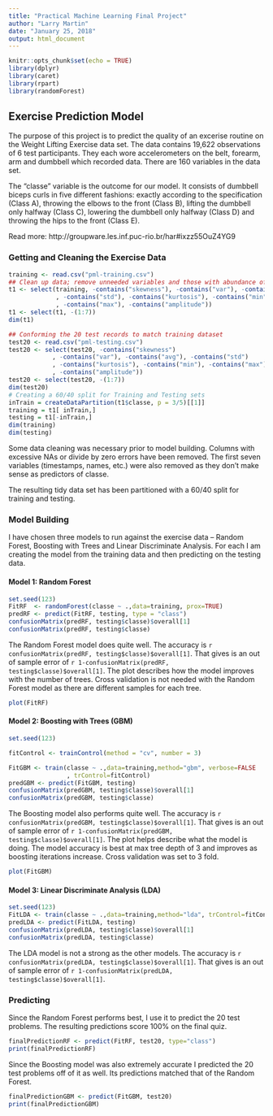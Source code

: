 ---
title: "Practical Machine Learning Final Project"
author: "Larry Martin"
date: "January 25, 2018"
output: html_document
---

```{r setup, include=FALSE}
knitr::opts_chunk$set(echo = TRUE)
library(dplyr)
library(caret)
library(rpart)
library(randomForest)
```

## Exercise Prediction Model

The purpose of this project is to predict the quality of an excerise routine on the Weight Lifting Exercise data set. The data contains 19,622 observations of 6 test participants. They each wore accelerometers on the belt, forearm, arm and dumbbell which recorded data. There are 160 variables in the data set.  

The "classe" variable is the outcome for our model. It consists of dumbbell biceps curls in five different fashions: exactly according to the specification (Class A), throwing the elbows to the front (Class B), lifting the dumbbell only halfway (Class C), lowering the dumbbell only halfway (Class D) and throwing the hips to the front (Class E). 

Read more: http://groupware.les.inf.puc-rio.br/har#ixzz55OuZ4YG9

### Getting and Cleaning the Exercise Data
```{r data}
training <- read.csv("pml-training.csv")
## Clean up data; remove unneeded variables and those with abundance of NAs
t1 <- select(training, -contains("skewness"), -contains("var"), -contains("avg")
             , -contains("std"), -contains("kurtosis"), -contains("min")
             , -contains("max"), -contains("amplitude"))
t1 <- select(t1, -(1:7))
dim(t1)

## Conforming the 20 test records to match training dataset
test20 <- read.csv("pml-testing.csv")
test20 <- select(test20, -contains("skewness")
            , -contains("var"), -contains("avg"), -contains("std")
            , -contains("kurtosis"), -contains("min"), -contains("max")
            , -contains("amplitude"))
test20 <- select(test20, -(1:7))
dim(test20)
# Creating a 60/40 split for Training and Testing sets
inTrain = createDataPartition(t1$classe, p = 3/5)[[1]]  
training = t1[ inTrain,]  
testing = t1[-inTrain,]
dim(training)
dim(testing)
```
Some data cleaning was necessary prior to model building. Columns with excessive NAs or divide by zero errors have been removed. The first seven variables (timestamps, names, etc.) were also removed as they don't make sense as predictors of classe. 

The resulting tidy data set has been partitioned with a 60/40 split for training and testing. 

### Model Building

I have chosen three models to run against the exercise data -- Random Forest, Boosting with Trees and Linear Discriminate Analysis. For each I am creating the model from the training data and then predicting on the testing data. 


#### Model 1: Random Forest
```{r model2, echo=TRUE}
set.seed(123)
FitRF  <- randomForest(classe ~ .,data=training, prox=TRUE)
predRF <- predict(FitRF, testing, type = "class")
confusionMatrix(predRF, testing$classe)$overall[1]
confusionMatrix(predRF, testing$classe)
```
The Random Forest model does quite well. The accuracy is `r confusionMatrix(predRF, testing$classe)$overall[1]`. That gives is an out of sample error of `r 1-confusionMatrix(predRF, testing$classe)$overall[1]`. The plot describes how the model improves with the number of trees. Cross validation is not needed with the Random Forest model as there are different samples for each tree.  

```{r plot1, echo=FALSE}
plot(FitRF)
```

#### Model 2: Boosting with Trees (GBM)
```{r model3, echo=TRUE}
set.seed(123)

fitControl <- trainControl(method = "cv", number = 3)

FitGBM <- train(classe ~ .,data=training,method="gbm", verbose=FALSE
                , trControl=fitControl)
predGBM <- predict(FitGBM, testing)
confusionMatrix(predGBM, testing$classe)$overall[1]
confusionMatrix(predGBM, testing$classe)
```

The Boosting model also performs quite well. The accuracy is `r confusionMatrix(predGBM, testing$classe)$overall[1]`. That gives is an out of sample error of `r 1-confusionMatrix(predGBM, testing$classe)$overall[1]`.  The plot helps describe what the model is doing. The model accuracy is best at max tree depth of 3 and improves as boosting iterations increase. Cross validation was set to 3 fold.  

```{r plot2, echo=FALSE}
plot(FitGBM)
```

#### Model 3: Linear Discriminate Analysis (LDA)
```{r model4, echo=TRUE}
set.seed(123)
FitLDA <- train(classe ~ .,data=training,method="lda", trControl=fitControl)
predLDA <- predict(FitLDA, testing)
confusionMatrix(predLDA, testing$classe)$overall[1]
confusionMatrix(predLDA, testing$classe)
```

The LDA model is not a strong as the other models. The accuracy is `r confusionMatrix(predLDA, testing$classe)$overall[1]`. That gives is an out of sample error of `r 1-confusionMatrix(predLDA, testing$classe)$overall[1]`.  


### Predicting
Since the Random Forest performs best, I use it to predict the 20 test problems. The resulting predictions score 100% on the final quiz.
```{r pred1, echo=TRUE}
finalPredictionRF <- predict(FitRF, test20, type="class")
print(finalPredictionRF)
```
Since the Boosting model was also extremely accurate I predicted the 20 test problems off of it as well. Its predictions matched that of the Random Forest.

```{r pred2, echo=TRUE}
finalPredictionGBM <- predict(FitGBM, test20)
print(finalPredictionGBM)
```
